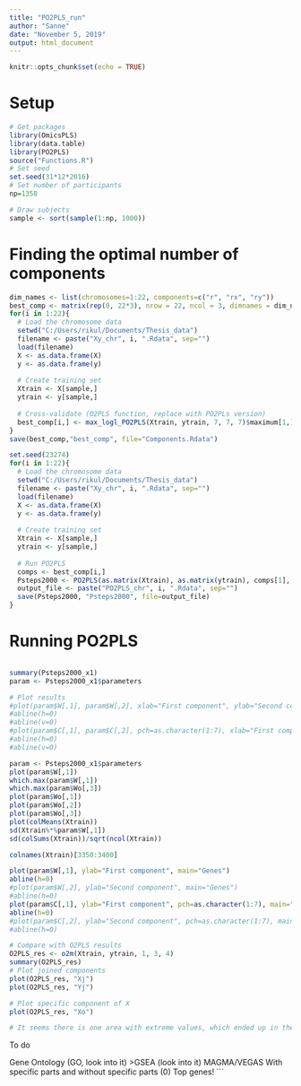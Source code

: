 ```yaml
---
title: "PO2PLS_run"
author: "Sanne"
date: "November 5, 2019"
output: html_document
---
```


```r
knitr::opts_chunk$set(echo = TRUE)
```

# Setup

```r
# Get packages
library(OmicsPLS)
library(data.table)
library(PO2PLS)
source("Functions.R")
# Set seed
set.seed(31*12*2016)
# Set number of participants
np=1358

# Draw subjects
sample <- sort(sample(1:np, 1000))
```

# Finding the optimal number of components
```r
dim_names <- list(chromosomes=1:22, components=c("r", "rx", "ry"))
best_comp <- matrix(rep(0, 22*3), nrow = 22, ncol = 3, dimnames = dim_names)
for(i in 1:22){
  # Load the chromosome data
  setwd("C:/Users/rikul/Documents/Thesis_data")
  filename <- paste("Xy_chr", i, ".Rdata", sep="")
  load(filename)
  X <- as.data.frame(X)
  y <- as.data.frame(y)
  
  # Create training set
  Xtrain <- X[sample,]
  ytrain <- y[sample,]
  
  # Cross-validate (O2PLS function, replace with PO2PLs version)
  best_comp[i,] <- max_logl_PO2PLS(Xtrain, ytrain, 7, 7, 7)$maximum[1,]
}
save(best_comp,"best_comp", file="Components.Rdata")
```


```r
set.seed(23274)
for(i in 1:22){
  # Load the chromosome data
  setwd("C:/Users/rikul/Documents/Thesis_data")
  filename <- paste("Xy_chr", i, ".Rdata", sep="")
  load(filename)
  X <- as.data.frame(X)
  y <- as.data.frame(y)
  
  # Create training set
  Xtrain <- X[sample,]
  ytrain <- y[sample,]
  
  # Run PO2PLS
  comps <- best_comp[i,]
  Psteps2000 <- PO2PLS(as.matrix(Xtrain), as.matrix(ytrain), comps[1], comps[2], comps[3], steps=2000, init_param = "random")
  output_file <- paste("PO2PLS_chr", i, ".Rdata", sep="")
  save(Psteps2000, "Psteps2000", file=output_file)
}
```






# Running PO2PLS

```r
```


```r
summary(Psteps2000_x1)
param <- Psteps2000_x1$parameters
```

```r
# Plot results
#plot(param$W[,1], param$W[,2], xlab="First component", ylab="Second component")
#abline(h=0)
#abline(v=0)
#plot(param$C[,1], param$C[,2], pch=as.character(1:7), xlab="First component", ylab="Second component")
#abline(h=0)
#abline(v=0)

param <- Psteps2000_x1$parameters
plot(param$W[,1])
which.max(param$W[,1])
which.max(param$Wo[,3])
plot(param$Wo[,1])
plot(param$Wo[,2])
plot(param$Wo[,3])
plot(colMeans(Xtrain))
sd(Xtrain%*%param$W[,1])
sd(colSums(Xtrain))/sqrt(ncol(Xtrain))

colnames(Xtrain)[3350:3400]
```
```r
plot(param$W[,1], ylab="First component", main="Genes")
abline(h=0)
#plot(param$W[,2], ylab="Second component", main="Genes")
#abline(h=0)
plot(param$C[,1], ylab="First component", pch=as.character(1:7), main="Outcomes")
abline(h=0)
#plot(param$C[,2], ylab="Second component", pch=as.character(1:7), main="Outcomes")
#abline(h=0)
```

```r
# Compare with O2PLS results
O2PLS_res <- o2m(Xtrain, ytrain, 1, 3, 4)
summary(O2PLS_res)
# Plot joined components
plot(O2PLS_res, "Xj")
plot(O2PLS_res, "Yj")

# Plot specific component of X
plot(O2PLS_res, "Xo")

# It seems there is one area with extreme values, which ended up in the specific part in O2PLS and in the joined part in PO2PLS
```



To do

Gene Ontology (GO, look into it)
>GSEA (look into it) MAGMA/VEGAS
With specific parts and without specific parts (0)
Top genes!
```


